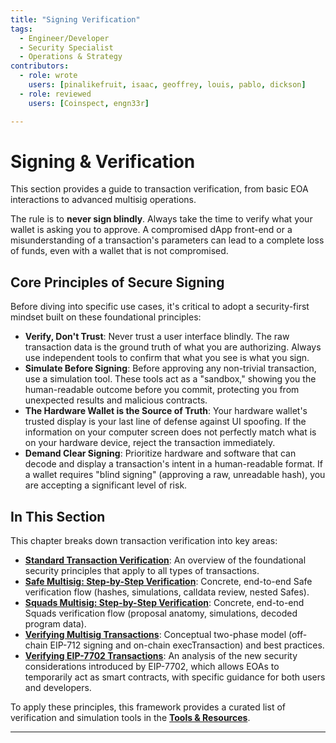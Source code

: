 ```yaml
---
title: "Signing Verification"
tags:
  - Engineer/Developer
  - Security Specialist
  - Operations & Strategy
contributors:
  - role: wrote
    users: [pinalikefruit, isaac, geoffrey, louis, pablo, dickson]
  - role: reviewed
    users: [Coinspect, engn33r]

---
```




<TagProvider>
<TagFilter />

# Signing & Verification

<TagList tags={frontmatter.tags} />
<AttributionList contributors={frontmatter.contributors} />

This section provides a guide to transaction verification, from basic EOA interactions to advanced multisig operations.

The rule is to **never sign blindly**. Always take the time to verify what your wallet is asking you to approve. A
compromised dApp front-end or a misunderstanding of a transaction's parameters can lead to a complete loss of funds,
even with a wallet that is not compromised.

## Core Principles of Secure Signing

Before diving into specific use cases, it's critical to adopt a security-first mindset built on these foundational
principles:

- **Verify, Don't Trust**: Never trust a user interface blindly. The raw transaction data is the ground truth of what
you are authorizing. Always use independent tools to confirm that what you see is what you sign.
- **Simulate Before Signing**: Before approving any non-trivial transaction, use a simulation tool. These tools act as a
"sandbox," showing you the human-readable outcome before you commit, protecting you from unexpected results and
malicious contracts.
- **The Hardware Wallet is the Source of Truth**: Your hardware wallet's trusted display is your last line of defense
against UI spoofing. If the information on your computer screen does not perfectly match what is on your hardware
device, reject the transaction immediately.
- **Demand Clear Signing**: Prioritize hardware and software that can decode and display a transaction's intent in a
human-readable format. If a wallet requires "blind signing" (approving a raw, unreadable hash), you are accepting a
significant level of risk.

## In This Section

This chapter breaks down transaction verification into key areas:

- **[Standard Transaction Verification](/wallet-security/verifying-standard-transactions)**: An overview of the foundational security principles that apply to all types of transactions.
- **[Safe Multisig: Step-by-Step Verification](/wallet-security/secure-multisig-safe-verification)**: Concrete, end-to-end Safe verification flow (hashes, simulations, calldata review, nested Safes).
- **[Squads Multisig: Step-by-Step Verification](/wallet-security/secure-multisig-squads-verification)**: Concrete, end-to-end Squads verification flow (proposal anatomy, simulations, decoded program data).
- **[Verifying Multisig Transactions](/wallet-security/secure-multisig-signing-process)**: Conceptual two-phase model (off-chain EIP-712 signing and on-chain execTransaction) and best practices.
- **[Verifying EIP-7702 Transactions](/wallet-security/verifying-7702)**: An analysis of the new security considerations introduced by EIP-7702, which allows EOAs to temporarily act as smart contracts, with specific guidance for both users and developers.

To apply these principles, this framework provides a curated list of verification and simulation tools in the **[Tools &
Resources](/wallet-security/tools-&-resources)**.

---

</TagProvider>
<ContributeFooter />
